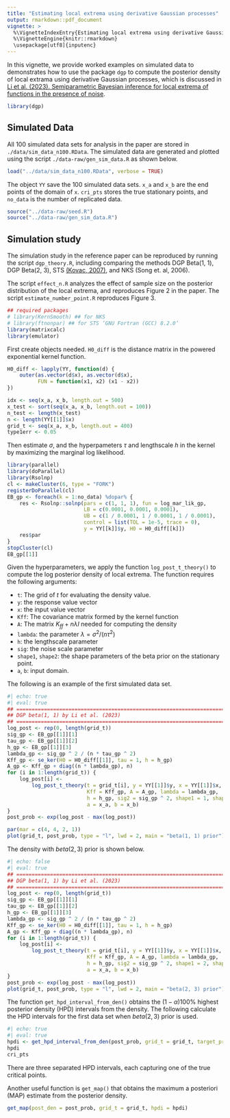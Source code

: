 ```yaml
---
title: "Estimating local extrema using derivative Gaussian processes"
output: rmarkdown::pdf_document
vignette: >
  %\VignetteIndexEntry{Estimating local extrema using derivative Gaussian processes}
  %\VignetteEngine{knitr::rmarkdown}
  \usepackage[utf8]{inputenc}
---
```


In this vignette, we provide worked examples on simulated data to demonstrates how to use the package `dgp` to compute the posterior density of local extrama using derivative Gaussian processes, which is discussed in [Li et al. (2023). Semiparametric Bayesian inference for local extrema of functions in the presence of noise](https://arxiv.org/abs/2103.10606).

```r
library(dgp)
```


## Simulated Data

All 100 simulated data sets for analysis in the paper are stored in `./data/sim_data_n100.RData`. The simulated data are generated and plotted using the script `./data-raw/gen_sim_data.R` as shown below.

```r
load("../data/sim_data_n100.RData", verbose = TRUE)
```

The object `YY` save the 100 simulated data sets. `x_a` and `x_b` are the end points of the domain of `x`. `cri_pts` stores the true stationary points, and `no_data` is the number of replicated data.


```r
source("../data-raw/seed.R")
source("../data-raw/gen_sim_data.R")
```

## Simulation study
The simulation study in the reference paper can be reproduced by running the script `dgp_theory.R`, including comparing the methods DGP Beta(1, 1), DGP Beta(2, 3), STS [(Kovac, 2007)](http://cran.nexr.com/web/packages/ftnonpar/index.html), and NKS (Song et. al, 2006).

The script `effect_n.R` analyzes the effect of sample size on the posterior distribution of the local extrema, and reproduces Figure 2 in the paper. The script `estimate_number_point.R` reproduces Figure 3.


```r
## required packages
# library(KernSmooth) ## for NKS
# library(ftnonpar) ## for STS ‘GNU Fortran (GCC) 8.2.0’
library(matrixcalc)
library(emulator)
```


First create objects needed. `H0_diff` is the distance matrix in the powered exponential kernel function. 
```r
H0_diff <- lapply(YY, function(d) {
    outer(as.vector(d$x), as.vector(d$x),
          FUN = function(x1, x2) (x1 - x2))
})

idx <- seq(x_a, x_b, length.out = 500)
x_test <- sort(seq(x_a, x_b, length.out = 100))
n_test <- length(x_test)
n <- length(YY[[1]]$x)
grid_t <- seq(x_a, x_b, length.out = 400)
type1err <- 0.05
```


Then estimate $\sigma$, and the hyperpameters $\tau$ and lengthscale $h$ in the kernel by maximizing the marginal log likelihood.
```r
library(parallel)
library(doParallel)
library(Rsolnp)
cl <- makeCluster(6, type = "FORK")
registerDoParallel(cl)
EB_gp <- foreach(k = 1:no_data) %dopar% {
    res <- Rsolnp::solnp(pars = c(1, 1, 1), fun = log_mar_lik_gp,
                         LB = c(0.0001, 0.0001, 0.0001),
                         UB = c(1 / 0.0001, 1 / 0.0001, 1 / 0.0001),
                         control = list(TOL = 1e-5, trace = 0),
                         y = YY[[k]]$y, H0 = H0_diff[[k]])
    res$par
}
stopCluster(cl)
EB_gp[[1]]
```



Given the hyperparameters, we apply the function `log_post_t_theory()` to compute the log posterior density of local extrema. The function requires the following arguments:

- `t`: The grid of $t$ for evaluating the density value.
- `y`: the response value vector
- `x`: the input value vector
- `Kff`: The covariance matrix formed by the kernel function
- `A`: The matrix $K_{ff} + n\lambda I$ needed for computing the density
- `lambda`: the parameter $\lambda = \sigma ^ 2 / (n\tau ^ 2)$
- `h`: the lengthscale parameter
- `sig`: the noise scale parameter
- `shape1`, `shape2`: the shape parameters of the beta prior on the stationary point.
- `a`, `b`: input domain.

The following is an example of the first simulated data set.

```r
#| echo: true
#| eval: true
## ============================================================================
## DGP beta(1, 1) by Li et al. (2023)
## ============================================================================
log_post <- rep(0, length(grid_t))
sig_gp <- EB_gp[[1]][1]
tau_gp <- EB_gp[[1]][2]
h_gp <- EB_gp[[1]][3]
lambda_gp <- sig_gp ^ 2 / (n * tau_gp ^ 2)
Kff_gp <- se_ker(H0 = H0_diff[[1]], tau = 1, h = h_gp)
A_gp <- Kff_gp + diag((n * lambda_gp), n)
for (i in 1:length(grid_t)) {
    log_post[i] <- 
        log_post_t_theory(t = grid_t[i], y = YY[[1]]$y, x = YY[[1]]$x,
                          Kff = Kff_gp, A = A_gp, lambda = lambda_gp,
                          h = h_gp, sig2 = sig_gp ^ 2, shape1 = 1, shape2 = 1,
                          a = x_a, b = x_b)
}
post_prob <- exp(log_post - max(log_post))
```



```r
par(mar = c(4, 4, 2, 1))
plot(grid_t, post_prob, type = "l", lwd = 2, main = "beta(1, 1) prior")
```

The density with $beta(2, 3)$ prior is shown below.

```r
#| echo: false
#| eval: true
## ============================================================================
## DGP beta(1, 1) by Li et al. (2023)
## ============================================================================
log_post <- rep(0, length(grid_t))
sig_gp <- EB_gp[[1]][1]
tau_gp <- EB_gp[[1]][2]
h_gp <- EB_gp[[1]][3]
lambda_gp <- sig_gp ^ 2 / (n * tau_gp ^ 2)
Kff_gp <- se_ker(H0 = H0_diff[[1]], tau = 1, h = h_gp)
A_gp <- Kff_gp + diag((n * lambda_gp), n)
for (i in 1:length(grid_t)) {
    log_post[i] <- 
        log_post_t_theory(t = grid_t[i], y = YY[[1]]$y, x = YY[[1]]$x,
                          Kff = Kff_gp, A = A_gp, lambda = lambda_gp,
                          h = h_gp, sig2 = sig_gp ^ 2, shape1 = 2, shape2 = 3,
                          a = x_a, b = x_b)
}
post_prob <- exp(log_post - max(log_post))
plot(grid_t, post_prob, type = "l", lwd = 2, main = "beta(2, 3) prior")
```


The function `get_hpd_interval_from_den()` obtains the $(1-\alpha)100\%$ highest posterior density (HPD) intervals from the density. The following calculate the HPD intervals for the first data set when $beta(2, 3)$ prior is used.


```r
#| echo: true
#| eval: true
hpdi <- get_hpd_interval_from_den(post_prob, grid_t = grid_t, target_prob = 0.95)
hpdi
cri_pts
```

There are three separated HPD intervals, each capturing one of the true critical points.


Another useful function is `get_map()` that obtains the maximum a posteriori (MAP) estimate from the posterior density.

```r
get_map(post_den = post_prob, grid_t = grid_t, hpdi = hpdi)
```


